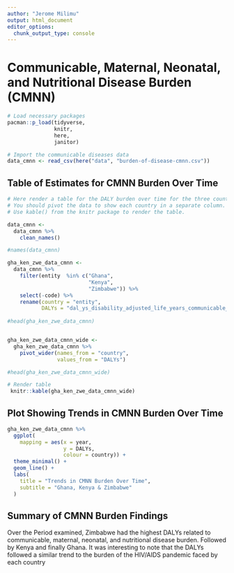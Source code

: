 ```yaml
---
author: "Jerome Milimu"
output: html_document
editor_options: 
  chunk_output_type: console
---
```

# Communicable, Maternal, Neonatal, and Nutritional Disease Burden (CMNN)

```r
# Load necessary packages
pacman::p_load(tidyverse, 
               knitr, 
               here,
               janitor)

# Import the communicable diseases data
data_cmnn <- read_csv(here("data", "burden-of-disease-cmnn.csv"))
```

## Table of Estimates for CMNN Burden Over Time

```r
# Here render a table for the DALY burden over time for the three countries 
# You should pivot the data to show each country in a separate column.
# Use kable() from the knitr package to render the table.

data_cmnn <- 
  data_cmnn %>% 
    clean_names()

#names(data_cmnn)

gha_ken_zwe_data_cmnn <-
  data_cmnn %>% 
    filter(entity  %in% c("Ghana",
                          "Kenya",
                          "Zimbabwe")) %>% 
    select(-code) %>% 
    rename(country = "entity",
           DALYs = "dal_ys_disability_adjusted_life_years_communicable_maternal_neonatal_and_nutritional_diseases_sex_both_age_age_standardized_rate")
  
#head(gha_ken_zwe_data_cmnn)


gha_ken_zwe_data_cmnn_wide <- 
  gha_ken_zwe_data_cmnn %>% 
    pivot_wider(names_from = "country",
                values_from = "DALYs") 

#head(gha_ken_zwe_data_cmnn_wide)

# Render table
 knitr::kable(gha_ken_zwe_data_cmnn_wide)


```



## Plot Showing Trends in CMNN Burden Over Time

```r
gha_ken_zwe_data_cmnn %>% 
  ggplot(
    mapping = aes(x = year,
                  y = DALYs,
                  colour = country)) +
  theme_minimal() +
  geom_line() +
  labs(
    title = "Trends in CMNN Burden Over Time",
    subtitle = "Ghana, Kenya & Zimbabwe"
  )
```

## Summary of CMNN Burden Findings

Over the Period examined, Zimbabwe had the highest DALYs related to communicable, maternal, neonatal, and nutritional disease burden. Followed by Kenya and finally Ghana. It was interesting to note that the DALYs followed a similar trend to the burden of the HIV/AIDS pandemic faced by each country 


